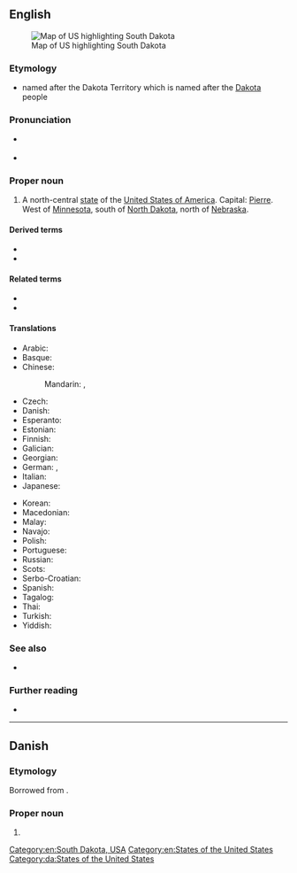==English==
[[Image:Map of USA highlighting South Dakota.png|thumb|right|Map of US highlighting South Dakota]]

===Etymology===
* named after the Dakota Territory which is named after the [[Dakota]] people

===Pronunciation===
* {{a|US}} {{IPA|/ˈsaʊθ dəˈkoʊ.tə/|lang=en}}
* {{audio|En-us-South Dakota.ogg|Audio (US)|lang=en}}

===Proper noun===
{{en-proper noun|head=[[south|South]] [[Dakota]]}}

# A north-central [[state]] of the [[United States of America]]. Capital: [[Pierre]]. West of [[Minnesota]], south of [[North Dakota]], north of [[Nebraska]].

====Derived terms====
* {{l|en|SD}}
* {{l|en|South Dakotan}}

====Related terms====
* {{l|en|Dakota}}
* {{l|en|Dakotan}}

====Translations====
{{trans-top|state of the USA}}
* Arabic: {{t|ar|دَاكُوتَا اَلْجَنُوبِيَّة|f|tr=dakūtā l-janūbiyya}}
* Basque: {{t|eu|Hego Dakota}}
* Chinese:
*: Mandarin: {{t+|cmn|南達科他|sc=Hani}}, {{t+|cmn|南达科他|tr=Nán-Dákētā|sc=Hani}}
* Czech: {{t+|cs|Jižní Dakota|f}}
* Danish: {{t|da|South Dakota}}
* Esperanto: {{t|eo|Suda Dakoto}}
* Estonian: {{t+|et|Lõuna-Dakota}}
* Finnish: {{t+|fi|Etelä-Dakota}}
* Galician: {{t+|gl|Dacota do Sur|f}}
* Georgian: {{t|ka|სამხრეთი დაკოტა|sc=Geor}}
* German: {{t+|de|South Dakota}}, {{t|de|Süddakota}}
* Italian: {{t+|it|Dakota del Sud}}
* Japanese: {{t|ja|サウスダコタ|tr=Sausu-Dakota|sc=Jpan}}
{{trans-mid}}
* Korean: {{t|ko|사우스다코타|tr=Sauseu-Dakota}}
* Macedonian: {{t|mk|Јужна Дакота|f|tr=Júžna Dakóta}}
* Malay: {{t|ms|Dakota Selatan}}
* Navajo: {{t|nv|Ałnííʼjí Dzígaii}}
* Polish: {{t+|pl|Dakota Południowa|f}}
* Portuguese: {{t+|pt|Dakota do Sul|f}}
* Russian: {{t|ru|Ю́жная Дако́та|f}}
* Scots: {{t|sco|Sooth Dakota}}
* Serbo-Croatian: {{t|sh|Južna Dakota}}
* Spanish: {{t+|es|Dakota del Sur|f}}
* Tagalog: {{t|tl|Timog Dakota}}
* Thai: {{t|th|เซาท์ดาโคตา}}
* Turkish: {{t|tr|South Dakota}}
* Yiddish: {{t|yi|סאַוט דאַקאָטאַ}}
{{trans-bottom}}

===See also===
* {{l|en|Appendix:Place names in South Dakota}}

===Further reading===
* {{pedialite}}

[[Category:en:South Dakota, USA]]
[[Category:en:States of the United States]]

----

==Danish==
{{wikipedia|lang=da}}

===Etymology===
Borrowed from {{bor|da|en|South Dakota|notext=1}}.

===Proper noun===
{{head|da|proper noun|genitive|South Dakotas|head=South Dakota}}

# {{l|en|South Dakota}}

[[Category:da:States of the United States]]